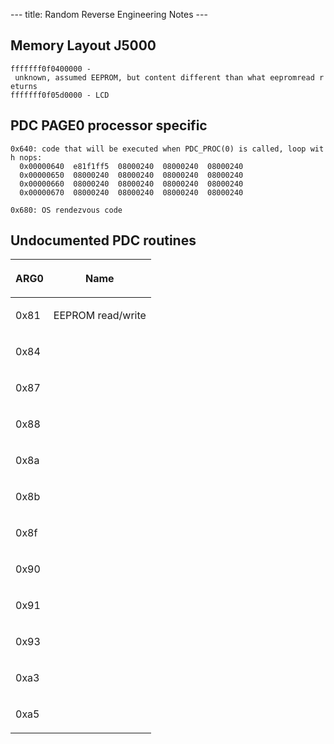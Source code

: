 ---
title: Random Reverse Engineering Notes
---

== Memory Layout J5000 ==

 fffffff0f0400000 - unknown, assumed EEPROM, but content different than what eepromread returns
 fffffff0f05d0000 - LCD

== PDC PAGE0 processor specific ==

 0x640: code that will be executed when PDC_PROC(0) is called, loop with nops:
   0x00000640  e81f1ff5  08000240  08000240  08000240
   0x00000650  08000240  08000240  08000240  08000240
   0x00000660  08000240  08000240  08000240  08000240
   0x00000670  08000240  08000240  08000240  08000240

 0x680: OS rendezvous code

== Undocumented PDC routines ==

{| class="wikitable"
|-
! scope="col" | ARG0
! scope="col" | Name
|-
| 0x81
| EEPROM read/write
|-
| 0x84
|
|-
| 0x87
|
|-
| 0x88
|
|-
| 0x8a
|
|-
| 0x8b
|
|-
| 0x8f
|
|-
| 0x90
|
|-
| 0x91
|
|-
| 0x93
|
|-
| 0xa3
|
|-
| 0xa5
|
|}